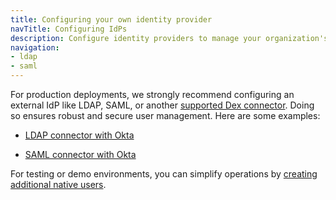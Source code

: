 ```yaml
---
title: Configuring your own identity provider
navTitle: Configuring IdPs
description: Configure identity providers to manage your organization's users in production environments.
navigation: 
- ldap
- saml
---
```


For production deployments, we strongly recommend configuring an external IdP like LDAP, SAML, or another [supported Dex connector](https://dexidp.io/docs/connectors/). Doing so ensures robust and secure user management. Here are some examples:

-   [LDAP connector with Okta](ldap)

-   [SAML connector with Okta](saml)

For testing or demo environments, you can simplify operations by [creating additional native users](/edb-postgres-ai/1.2/hybrid-manager/using_hybrid_manager/managing_users/native_users/create_native_user/). 
